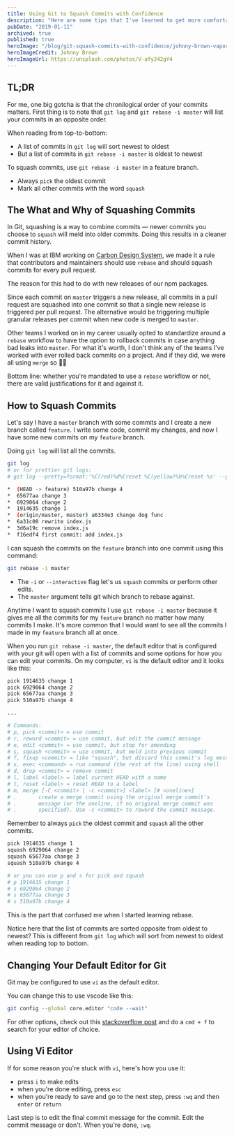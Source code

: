 ```yaml
---
title: Using Git to Squash Commits with Confidence
description: "Here are some tips that I've learned to get more comfortable squashing and rebasing in git."
pubDate: "2019-01-11"
archived: true
published: true
heroImage: "/blog/git-squash-commits-with-confidence/johnny-brown-vaporwavey-raindrop.jpeg"
heroImageCredit: Johnny Brown
heroImageUrl: https://unsplash.com/photos/V-afy242gY4
---
```


## TL;DR

For me, one big gotcha is that the chronilogical order of your commits matters. First thing is to note that `git log` and `git rebase -i master` will list your commits in an opposite order.

When reading from top-to-bottom:

- A list of commits in `git log` will sort newest to oldest
- But a list of commits in `git rebase -i master` is oldest to newest

To squash commits, use `git rebase -i master` in a feature branch.

- Always `pick` the oldest commit
- Mark all other commits with the word `squash`

## The What and Why of Squashing Commits

In Git, squashing is a way to combine commits &mdash; newer commits you choose to `squash` will meld into older commits. Doing this results in a cleaner commit history.

When I was at IBM working on [Carbon Design System](https://www.carbondesignsystem.com/), we made it a rule that contributors and maintainers should use `rebase` and should squash commits for every pull request.

The reason for this had to do with new releases of our npm packages.

Since each commit on `master` triggers a new release, all commits in a pull request are squashed into one commit so that a single new release is triggered per pull request. The alternative would be triggering multiple granular releases per commit when new code is merged to `master`.

Other teams I worked on in my career usually opted to standardize around a `rebase` workflow to have the option to rollback commits in case anything bad leaks into `master`. For what it's worth, I don't think any of the teams I've worked with ever rolled back commits on a project. And if they did, we were all using `merge` so 🤷‍♀️

Bottom line: whether you're mandated to use a `rebase` workflow or not, there are valid justifications for it and against it.

## How to Squash Commits

Let's say I have a `master` branch with some commits and I create a new branch called `feature`. I write some code, commit my changes, and now I have some new commits on my `feature` branch.

Doing `git log` will list all the commits.

```bash
git log
# or for prettier git logs:
# git log --pretty=format:'%C(red)%d%Creset %C(yellow)%h%Creset %s' --graph --abbrev-commit
```

```bash
*  (HEAD -> feature) 510a97b change 4
*  65677aa change 3
*  6929064 change 2
*  1914635 change 1
*  (origin/master, master) a6334e3 change dog func
*  6a31c00 rewrite index.js
*  3d6a19c remove index.js
*  f16edf4 first commit: add index.js
```

I can squash the commits on the `feature` branch into one commit using this command:

```bash
git rebase -i master
```

- The `-i` or `--interactive` flag let's us `squash` commits or perform other edits.
- The `master` argument tells git which branch to rebase against.

Anytime I want to squash commits I use `git rebase -i master` because it gives me all the commits for my `feature` branch no matter how many commits I make. It's more common that I would want to see all the commits I made in my `feature` branch all at once.

When you run `git rebase -i master`, the default editor that is configured with your git will open with a list of commits and some options for how you can edit your commits. On my computer, `vi` is the default editor and it looks like this:

```bash
pick 1914635 change 1
pick 6929064 change 2
pick 65677aa change 3
pick 510a97b change 4

...

# Commands:
# p, pick <commit> = use commit
# r, reword <commit> = use commit, but edit the commit message
# e, edit <commit> = use commit, but stop for amending
# s, squash <commit> = use commit, but meld into previous commit
# f, fixup <commit> = like "squash", but discard this commit's log message
# x, exec <command> = run command (the rest of the line) using shell
# d, drop <commit> = remove commit
# l, label <label> = label current HEAD with a name
# t, reset <label> = reset HEAD to a label
# m, merge [-C <commit> | -c <commit>] <label> [# <oneline>]
# .       create a merge commit using the original merge commit's
# .       message (or the oneline, if no original merge commit was
# .       specified). Use -c <commit> to reword the commit message.
```

Remember to always `pick` the oldest commit and `squash` all the other commits.

```bash
pick 1914635 change 1
squash 6929064 change 2
squash 65677aa change 3
squash 510a97b change 4

# or you can use p and s for pick and squash
# p 1914635 change 1
# s 6929064 change 2
# s 65677aa change 3
# s 510a97b change 4
```

This is the part that confused me when I started learning rebase.

Notice here that the list of commits are sorted opposite from oldest to newest?
This is different from `git log` which will sort from newest to oldest when reading top to bottom.

## Changing Your Default Editor for Git

Git may be configured to use `vi` as the default editor.

You can change this to use vscode like this:

```bash
git config --global core.editor "code --wait"
```

For other options, check out this [stackoverflow post](https://stackoverflow.com/questions/2596805/how-do-i-make-git-use-the-editor-of-my-choice-for-commits) and do a `cmd + f` to search for your editor of choice.

## Using Vi Editor

If for some reason you're stuck with `vi`, here's how you use it:

- press `i` to make edits
- when you're done editing, press `esc`
- when you're ready to save and go to the next step, press `:wq` and then `enter` or `return`

Last step is to edit the final commit message for the commit. Edit the commit message or don't. When you're done, `:wq`.

